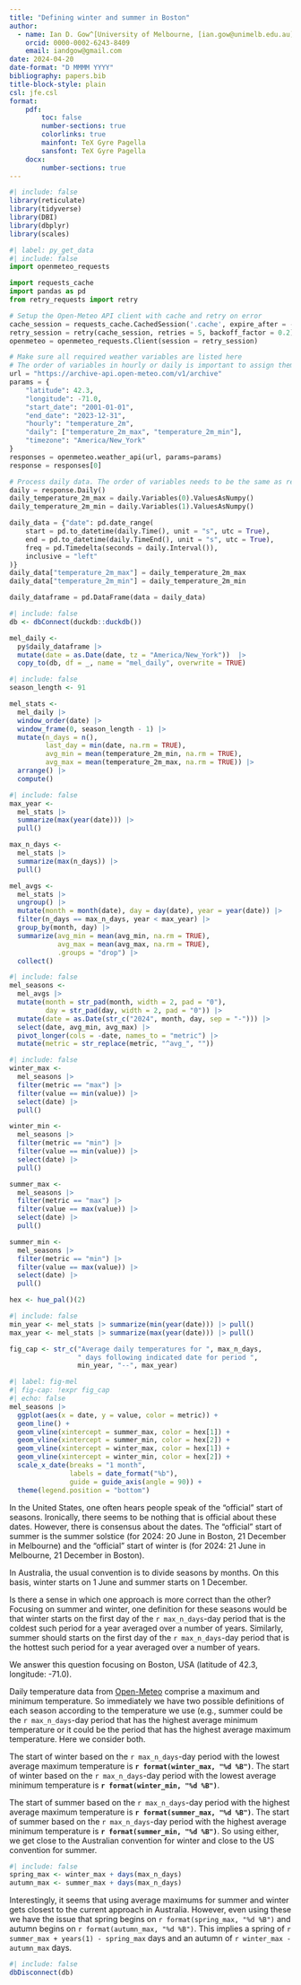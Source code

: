 ```yaml
---
title: "Defining winter and summer in Boston"
author: 
  - name: Ian D. Gow^[University of Melbourne, [ian.gow@unimelb.edu.au](mailto:ian.gow@unimelb.edu.au)]
    orcid: 0000-0002-6243-8409
    email: iandgow@gmail.com
date: 2024-04-20
date-format: "D MMMM YYYY"
bibliography: papers.bib
title-block-style: plain
csl: jfe.csl
format: 
    pdf:
        toc: false
        number-sections: true
        colorlinks: true
        mainfont: TeX Gyre Pagella
        sansfont: TeX Gyre Pagella
    docx:
        number-sections: true
---
```


```r
#| include: false
library(reticulate)
library(tidyverse)
library(DBI)
library(dbplyr)
library(scales)
```

```python
#| label: py_get_data
#| include: false
import openmeteo_requests

import requests_cache
import pandas as pd
from retry_requests import retry

# Setup the Open-Meteo API client with cache and retry on error
cache_session = requests_cache.CachedSession('.cache', expire_after = -1)
retry_session = retry(cache_session, retries = 5, backoff_factor = 0.2)
openmeteo = openmeteo_requests.Client(session = retry_session)

# Make sure all required weather variables are listed here
# The order of variables in hourly or daily is important to assign them correctly below
url = "https://archive-api.open-meteo.com/v1/archive"
params = {
	"latitude": 42.3,
	"longitude": -71.0,
	"start_date": "2001-01-01",
	"end_date": "2023-12-31",
	"hourly": "temperature_2m",
	"daily": ["temperature_2m_max", "temperature_2m_min"],
	"timezone": "America/New_York"
}
responses = openmeteo.weather_api(url, params=params)
response = responses[0]

# Process daily data. The order of variables needs to be the same as requested.
daily = response.Daily()
daily_temperature_2m_max = daily.Variables(0).ValuesAsNumpy()
daily_temperature_2m_min = daily.Variables(1).ValuesAsNumpy()

daily_data = {"date": pd.date_range(
	start = pd.to_datetime(daily.Time(), unit = "s", utc = True),
	end = pd.to_datetime(daily.TimeEnd(), unit = "s", utc = True),
	freq = pd.Timedelta(seconds = daily.Interval()),
	inclusive = "left"
)}
daily_data["temperature_2m_max"] = daily_temperature_2m_max
daily_data["temperature_2m_min"] = daily_temperature_2m_min

daily_dataframe = pd.DataFrame(data = daily_data)
```

```r
#| include: false
db <- dbConnect(duckdb::duckdb())

mel_daily <-
  py$daily_dataframe |>
  mutate(date = as.Date(date, tz = "America/New_York"))  |>
  copy_to(db, df = _, name = "mel_daily", overwrite = TRUE)
```

```r
#| include: false
season_length <- 91

mel_stats <-
  mel_daily |>
  window_order(date) |>
  window_frame(0, season_length - 1) |>
  mutate(n_days = n(),
         last_day = min(date, na.rm = TRUE),
         avg_min = mean(temperature_2m_min, na.rm = TRUE),
         avg_max = mean(temperature_2m_max, na.rm = TRUE)) |>
  arrange() |>
  compute()
```

```r
#| include: false
max_year <-
  mel_stats |>
  summarize(max(year(date))) |>
  pull()

max_n_days <-
  mel_stats |>
  summarize(max(n_days)) |>
  pull()

mel_avgs <-
  mel_stats |>
  ungroup() |>
  mutate(month = month(date), day = day(date), year = year(date)) |>
  filter(n_days == max_n_days, year < max_year) |>
  group_by(month, day) |>
  summarize(avg_min = mean(avg_min, na.rm = TRUE),
            avg_max = mean(avg_max, na.rm = TRUE),
            .groups = "drop") |>
  collect()
```

```r
#| include: false
mel_seasons <-
  mel_avgs |> 
  mutate(month = str_pad(month, width = 2, pad = "0"),
         day = str_pad(day, width = 2, pad = "0")) |>
  mutate(date = as.Date(str_c("2024", month, day, sep = "-"))) |>
  select(date, avg_min, avg_max) |>
  pivot_longer(cols = -date, names_to = "metric") |>
  mutate(metric = str_replace(metric, "^avg_", ""))
```

```r
#| include: false
winter_max <-
  mel_seasons |>
  filter(metric == "max") |>
  filter(value == min(value)) |>
  select(date) |>
  pull()

winter_min <-
  mel_seasons |>
  filter(metric == "min") |>
  filter(value == min(value)) |>
  select(date) |>
  pull()

summer_max <-
  mel_seasons |>
  filter(metric == "max") |>
  filter(value == max(value)) |>
  select(date) |>
  pull()

summer_min <-
  mel_seasons |>
  filter(metric == "min") |>
  filter(value == max(value)) |>
  select(date) |>
  pull()

hex <- hue_pal()(2)
```

```r
#| include: false
min_year <- mel_stats |> summarize(min(year(date))) |> pull()
max_year <- mel_stats |> summarize(max(year(date))) |> pull()

fig_cap <- str_c("Average daily temperatures for ", max_n_days, 
                 " days following indicated date for period ",
                 min_year, "--", max_year)
```

```r
#| label: fig-mel
#| fig-cap: !expr fig_cap
#| echo: false
mel_seasons |>
  ggplot(aes(x = date, y = value, color = metric)) + 
  geom_line() +
  geom_vline(xintercept = summer_max, color = hex[1]) +
  geom_vline(xintercept = summer_min, color = hex[2]) +
  geom_vline(xintercept = winter_max, color = hex[1]) +
  geom_vline(xintercept = winter_min, color = hex[2]) +
  scale_x_date(breaks = "1 month",
               labels = date_format("%b"),
               guide = guide_axis(angle = 90)) +
  theme(legend.position = "bottom")
```

In the United States, one often hears people speak of the "official" start of seasons.
Ironically, there seems to be nothing that is official about these dates.
However, there is consensus about the dates.
The "official" start of summer is the summer solstice (for 2024: 20 June in Boston, 21 December in Melbourne) and the "official" start of winter is (for 2024: 21 June in Melbourne, 21 December in Boston).

In Australia, the usual convention is to divide seasons by months.
On this basis, winter starts on 1 June and summer starts on 1 December.

Is there a sense in which one approach is more correct than the other?
Focusing on summer and winter, one definition for these seasons would be that winter starts on the first day of the `r max_n_days`-day period that is the coldest such period for a year averaged over a number of years.
Similarly, summer should starts on the first day of the `r max_n_days`-day period that is the hottest such period for a year averaged over a number of years.

We answer this question focusing on Boston, USA (latitude of 42.3, longitude: -71.0).

Daily temperature data from [Open-Meteo](https://open-meteo.com) comprise a maximum and minimum temperature.
So immediately we have two possible definitions of each season according to the temperature we use (e.g., summer could be the `r max_n_days`-day period that has the highest average minimum temperature or it could be the period that has the highest average maximum temperature.
Here we consider both.

The start of winter based on the `r max_n_days`-day period with the lowest average maximum temperature is **`r format(winter_max, "%d %B")`**.
The start of winter based on the `r max_n_days`-day period with the lowest average minimum temperature is **`r format(winter_min, "%d %B")`**.

The start of summer based on the `r max_n_days`-day period with the highest average maximum temperature is **`r format(summer_max, "%d %B")`**.
The start of summer based on the `r max_n_days`-day period with the highest average minimum temperature is **`r format(summer_min, "%d %B")`**.
So using either, we get close to the Australian convention for winter and close to the US convention for summer.

```r
#| include: false
spring_max <- winter_max + days(max_n_days)
autumn_max <- summer_max + days(max_n_days)
```

Interestingly, it seems that using average maximums for summer and winter gets closest to the current approach in Australia.
However, even using these we have the issue that spring begins on `r format(spring_max, "%d %B")` and autumn begins on `r format(autumn_max, "%d %B")`.
This implies a spring of `r summer_max + years(1) - spring_max` days and an autumn of `r winter_max - autumn_max` days.

```r
#| include: false
dbDisconnect(db)
```
